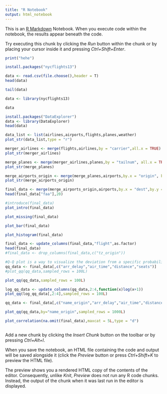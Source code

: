 ```yaml
---
title: "R Notebook"
output: html_notebook
---
```


This is an [R Markdown](http://rmarkdown.rstudio.com) Notebook. When you execute code within the notebook, the results appear beneath the code. 

Try executing this chunk by clicking the *Run* button within the chunk or by placing your cursor inside it and pressing *Ctrl+Shift+Enter*. 


```r
print("hehe")
```
```r
install.packages("nycflights13")
```
```r
data <- read.csv(file.choose(),header = T)
head(data)
```


```r
tail(data)
```
```r
data <- library(nycflights13)
```
```r
data
```
```r
install.packages("DataExplorer")
data <- library(DataExplorer)
head(data)
```
```r
data_list <- list(airlines,airports,flights,planes,weather)
plot_str(data_list,type = "r")
```
```r
merger_airlines <- merge(flights,airlines,by = "carrier",all.x = TRUE)
plot_str(merger_airlines)
```
```r
merge_planes <- merge(merger_airlines,planes,by = "tailnum", all.x = TRUE)
plot_str(merge_planes)
```
```r
merge_airports_origin <- merge(merge_planes,airports,by.x = "origin", by.y = "faa", all.x = TRUE, suffixes = c("_carrier","_origin"))
plot_str(merge_airports_origin)
```
```r
final_data <- merge(merge_airports_origin,airports,by.x = "dest",by.y = "faa", all.x = TRUE, suffixes = c("_origin","_dest"))
head(final_data["faa"],20)
```
```r
#introduce(final_data)
plot_intro(final_data)
```
```r
plot_missing(final_data)
```
```r
plot_bar(final_data)
```
```r
plot_histogram(final_data)
```
```r
final_data <- update_columns(final_data,"flight",as.factor)
head(final_data)
#final_data <- drop_columns(final_data,c("tz_origin"))
```
```r
#Q-Q plot is a way to visualize the deviation from a specific probability distribution.
qq_data <- final_data[,c("arr_delay","air_time","distance","seats")]
#plot_qq(qq_data,sampled_rows = 100L)
```

```r
plot_qq(qq_data,sampled_rows = 100L)
```
```r
log_qq_data <- update_columns(qq_data,2:4,function(x)log(x+1))
plot_qq(log_qq_data[,2:4],sampled_rows = 100L)
```
```r
qq_data <- final_data[,c("name_origin","arr_delay","air_time","distance","seats")]
```
```r
plot_qq(qq_data,by="name_origin",sampled_rows = 1000L)
```
```r
plot_correlation(na.omit(final_data),maxcat = 5L,type = "d")
```
```r
```

Add a new chunk by clicking the *Insert Chunk* button on the toolbar or by pressing *Ctrl+Alt+I*.

When you save the notebook, an HTML file containing the code and output will be saved alongside it (click the *Preview* button or press *Ctrl+Shift+K* to preview the HTML file).

The preview shows you a rendered HTML copy of the contents of the editor. Consequently, unlike *Knit*, *Preview* does not run any R code chunks. Instead, the output of the chunk when it was last run in the editor is displayed.
